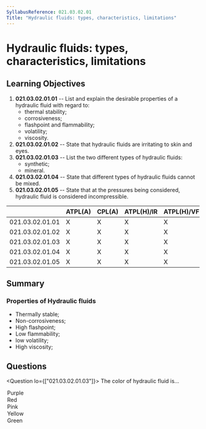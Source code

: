 ```yaml
---
SyllabusReference: 021.03.02.01
Title: "Hydraulic fluids: types, characteristics, limitations"
---
```


# Hydraulic fluids: types, characteristics, limitations

## Learning Objectives

1. **021.03.02.01.01** -- List and explain the desirable properties of a
   hydraulic fluid with regard to:
   - thermal stability;
   - corrosiveness;
   - flashpoint and flammability;
   - volatility;
   - viscosity.
2. **021.03.02.01.02** -- State that hydraulic fluids are irritating to skin and
   eyes.
3. **021.03.02.01.03** -- List the two different types of hydraulic fluids:
   - synthetic;
   - mineral.
4. **021.03.02.01.04** -- State that different types of hydraulic fluids cannot
   be mixed.
5. **021.03.02.01.05** -- State that at the pressures being considered,
   hydraulic fluid is considered incompressible.

|                 | ATPL(A) | CPL(A) | ATPL(H)/IR | ATPL(H)/VFR | CPL(H) | IR  | CBIR(A) |
| --------------- | ------- | ------ | ---------- | ----------- | ------ | --- | ------- |
| 021.03.02.01.01 | X       | X      | X          | X           | X      |     |         |
| 021.03.02.01.02 | X       | X      | X          | X           | X      |     |         |
| 021.03.02.01.03 | X       | X      | X          | X           | X      |     |         |
| 021.03.02.01.04 | X       | X      | X          | X           | X      |     |         |
| 021.03.02.01.05 | X       | X      | X          | X           | X      |     |         |

## Summary

### Properties of Hydraulic fluids

- Thermally stable;
- Non-corrosiveness;
- High flashpoint;
- Low flammability;
- low volatility;
- High viscosity;

## Questions

<Question lo={["021.03.02.01.03"]}>
  <Text variant="oneCorrect">
    The color of <Subject /> hydraulic fluid is...
  </Text>
  <Option subject={[["synthetic"]]}>Purple</Option>
  <Option subject={[["Mineral"]]}>Red</Option>
  <Option>Pink</Option>
  <Option>Yellow</Option>
  <Option>Green</Option>
</Question>
